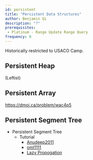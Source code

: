 ```yaml
---
id: persistent
title: "Persistent Data Structures"
author: Benjamin Qi
description: "?"
prerequisites:
 - Platinum - Range Update Range Query
frequency: 0
---
```


<info-block title="Pro Tip">
Historically restricted to USACO Camp.
</info-block>

## Persistent Heap

(Leftist)

## Persistent Array

https://dmoj.ca/problem/wac4p5

## Persistent Segment Tree

  * Persistent Segment Tree
    * Tutorial
      * [Anudeep2011](https://blog.anudeep2011.com/persistent-segment-trees-explained-with-spoj-problems/)
      * [oml1111](https://drive.google.com/file/d/0BwGLW04WRv0ITEZjRWlMSFc2bk0/view)
      * [Lazy Propogation](http://codeforces.com/blog/entry/47108?#comment-315047)